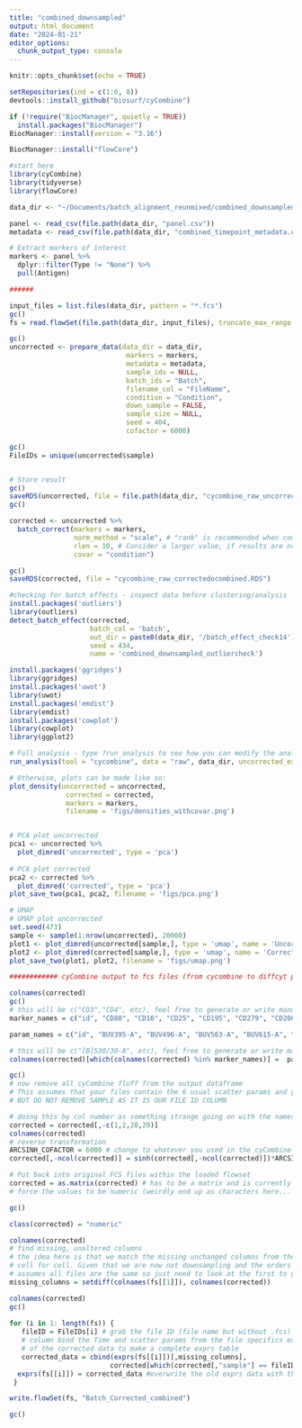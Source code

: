 ```yaml
---
title: "combined_downsampled"
output: html_document
date: "2024-01-21"
editor_options: 
  chunk_output_type: console
---
```


```r
knitr::opts_chunk$set(echo = TRUE)
```

```r
setRepositories(ind = c(1:6, 8))
devtools::install_github("biosurf/cyCombine")

if (!require("BiocManager", quietly = TRUE))
  install.packages("BiocManager")
BiocManager::install(version = "3.16")

BiocManager::install("flowCore")


```


```r
#start here
library(cyCombine)
library(tidyverse)
library(flowCore)
```


```r
data_dir <- "~/Documents/batch_alignment_reunmixed/combined_downsampled"

panel <- read_csv(file.path(data_dir, "panel.csv"))
metadata <- read_csv(file.path(data_dir, "combined_timepoint_metadata.csv"))

# Extract markers of interest
markers <- panel %>% 
  dplyr::filter(Type != "None") %>% 
  pull(Antigen)

```

```r
######

input_files = list.files(data_dir, pattern = "*.fcs")
gc()
fs = read.flowSet(file.path(data_dir, input_files), truncate_max_range = FALSE)

gc()
uncorrected <- prepare_data(data_dir = data_dir,
                             markers = markers,
                             metadata = metadata,
                             sample_ids = NULL, 
                             batch_ids = "Batch",
                             filename_col = "FileName",
                             condition = "Condition",
                             down_sample = FALSE,
                             sample_size = NULL, 
                             seed = 404,
                             cofactor = 6000)

gc()
FileIDs = unique(uncorrected$sample)



```

```r
# Store result
gc()
saveRDS(uncorrected, file = file.path(data_dir, "cycombine_raw_uncorrectedcombined.RDS"))
gc()

corrected <- uncorrected %>%
  batch_correct(markers = markers,
                norm_method = "scale", # "rank" is recommended when combining data with heavy batch effects
                rlen = 10, # Consider a larger value, if results are not convincing (e.g. 100)
                covar = "condition")

gc()
saveRDS(corrected, file = "cycombine_raw_correctedocombined.RDS")

```

```r
#checking for batch effects - inspect data before clustering/analysis
install.packages('outliers')
library(outliers)
detect_batch_effect(corrected,
                    batch_col = 'batch',
                    out_dir = paste0(data_dir, '/batch_effect_check14'), 
                    seed = 434,
                    name = 'combined_downsampled_outliercheck')

install.packages('ggridges')
library(ggridges)
install.packages('uwot')
library(uwot)
install.packages('emdist')
library(emdist)
install.packages('cowplot')
library(cowplot)
library(ggplot2)

# Full analysis - type ?run_analysis to see how you can modify the analysis
run_analysis(tool = "cycombine", data = "raw", data_dir, uncorrected_extension = '_uncorrected', corrected_extension = "_corrected", markers = markers)

# Otherwise, plots can be made like so: 
plot_density(uncorrected = uncorrected,
              corrected = corrected,
              markers = markers,
              filename = 'figs/densities_withcovar.png')


# PCA plot uncorrected
pca1 <- uncorrected %>%
  plot_dimred('uncorrected', type = 'pca')
  
# PCA plot corrected
pca2 <- corrected %>%
  plot_dimred('corrected', type = 'pca')
plot_save_two(pca1, pca2, filename = 'figs/pca.png')

# UMAP
# UMAP plot uncorrected
set.seed(473)
sample <- sample(1:nrow(uncorrected), 20000)
plot1 <- plot_dimred(uncorrected[sample,], type = 'umap', name = 'Uncorrected')
plot2 <- plot_dimred(corrected[sample,], type = 'umap', name = 'Corrected')
plot_save_two(plot1, plot2, filename = 'figs/umap.png')
```

```r
############ cyCombine output to fcs files (from cycombine to diffcyt pipeline from Sam Norton) ###########

colnames(corrected)
gc()
# this will be c("CD3","CD4", etc), feel free to generate or write manually
marker_names = c("id", "CD80", "CD16", "CD25", "CD195", "CD279", "CD206", "CD11b", "CD40", "TCRVa7.2", "CD14", "CD69", "HLADR", "TCRVd2", "CD284", "CD3", "CD282", "CD4", "CD161", "CD86", "CD8", "CD192", "CD56", "CD15", "CD244", "sample", "batch")

param_names = c("id", "BUV395-A", "BUV496-A", "BUV563-A", "BUV615-A", "BUV661-A", "BUV737-A", "BV421-A", "BV480-A", "BV510-A", "BV605-A", "BV650-A", "BV711-A", "BV750-A", "BV786-A", "BB515-A", "FITC-A", "Alexa Fluor 532-A", "PE-A", "PE-Dazzle594-A", "PerCP-A", "PerCP-Cy5.5-A", "APC-A", "Alexa Fluor 647-A", "Alexa Fluor 700-A", "sample", "batch")

# this will be c("[B]530/30-A", etc), feel free to generate or write manually
colnames(corrected)[which(colnames(corrected) %in% marker_names)] =  param_names

gc()
# now remove all cyCombine fluff from the output dataframe 
# This assumes that your files contain the 6 usual scatter params and your corrected dataframe has a column
# BUT DO NOT REMOVE SAMPLE AS IT IS OUR FILE ID COLUMN

# doing this by col number as something strange going on with the names. Usually bad but as long as you check you're removing the correct columns its fine
corrected = corrected[,-c(1,2,28,29)]
colnames(corrected)
# reverse transformation
ARCSINH_COFACTOR = 6000 # change to whatever you used in the cyCombine #6000 recommended for spectral flow data
corrected[,-ncol(corrected)] = sinh(corrected[,-ncol(corrected)])*ARCSINH_COFACTOR

# Put back into original FCS files within the loaded flowset
corrected = as.matrix(corrected) # has to be a matrix and is currently a data.frame
# force the values to be numeric (weirdly end up as characters here... not sure why, but this fixes it)

gc()

class(corrected) = "numeric" 

colnames(corrected)
# find missing, unaltered columns
# the idea here is that we match the missing unchanged columns from the original fcs files back to the new batch corrected values
# cell for cell. Given that we are now not downsampling and the orders are aligned this works quite well. 
# assumes all files are the same so just need to look at the first to get missing column NAMES
missing_columns = setdiff(colnames(fs[[1]]), colnames(corrected))

colnames(corrected) 
gc()
 
for (i in 1: length(fs)) {
   fileID = FileIDs[i] # grab the file ID (file name but without .fcs)
   # column bind the Time and scatter params from the file specifics exprs from the fs object to the matching sampleID'd rows
   # of the corrected data to make a complete exprs table
   corrected_data = cbind(exprs(fs[[i]])[,missing_columns],
                         corrected[which(corrected[,"sample"] == fileID),which(colnames(corrected) != "sample")])
  exprs(fs[[i]]) = corrected_data #overwrite the old exprs data with the batch corrected
 }

write.flowSet(fs, "Batch_Corrected_combined")

gc()
```


